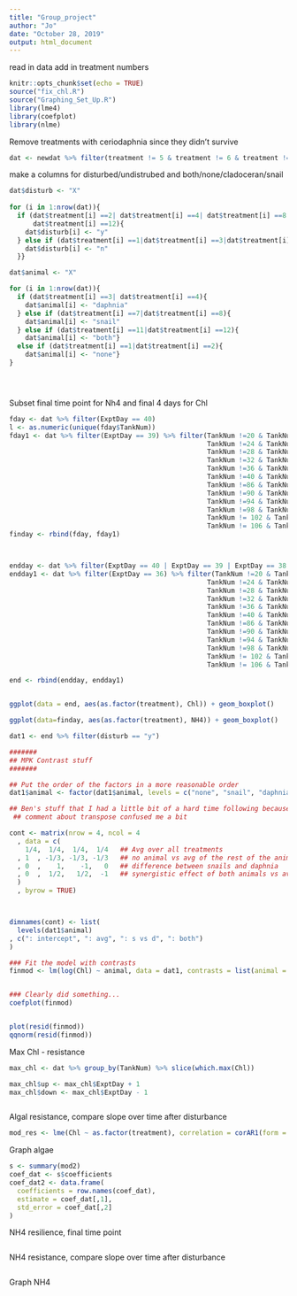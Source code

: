 ```yaml
---
title: "Group_project"
author: "Jo"
date: "October 28, 2019"
output: html_document
---
```


read in data add in treatment numbers
```r
knitr::opts_chunk$set(echo = TRUE)
source("fix_chl.R")
source("Graphing_Set_Up.R")
library(lme4)
library(coefplot)
library(nlme)
```


Remove treatments with ceriodaphnia since they didn't survive
```r
dat <- newdat %>% filter(treatment != 5 & treatment != 6 & treatment != 9 & treatment != 10 & treatment != 13 & treatment != 14 )


```

make a columns for disturbed/undistrubed and both/none/cladoceran/snail

```r

dat$disturb <- "X"
  
for (i in 1:nrow(dat)){
  if (dat$treatment[i] ==2| dat$treatment[i] ==4| dat$treatment[i] ==8|
      dat$treatment[i] ==12){
    dat$disturb[i] <- "y"
  } else if (dat$treatment[i] ==1|dat$treatment[i] ==3|dat$treatment[i] ==7|dat$treatment[i] ==11){
    dat$disturb[i] <- "n"
  }}

dat$animal <- "X"

for (i in 1:nrow(dat)){
  if (dat$treatment[i] ==3| dat$treatment[i] ==4){
    dat$animal[i] <- "daphnia"
  } else if (dat$treatment[i] ==7|dat$treatment[i] ==8){
    dat$animal[i] <- "snail"
  } else if (dat$treatment[i] ==11|dat$treatment[i] ==12){
    dat$animal[i] <- "both"}
  else if (dat$treatment[i] ==1|dat$treatment[i] ==2){
    dat$animal[i] <- "none"}
}





```




Subset final time point for Nh4 and final 4 days for Chl
```r
fday <- dat %>% filter(ExptDay == 40)
l <- as.numeric(unique(fday$TankNum))
fday1 <- dat %>% filter(ExptDay == 39) %>% filter(TankNum !=20 & TankNum !=21 & TankNum !=22 & TankNum != 23 &
                                                  TankNum !=24 & TankNum !=25 & TankNum !=26 & TankNum != 27 & 
                                                  TankNum !=28 & TankNum !=29 & TankNum !=30 & TankNum != 31 & 
                                                  TankNum !=32 & TankNum !=33 & TankNum !=34 & TankNum != 35 & 
                                                  TankNum !=36 & TankNum !=37 & TankNum !=38 & TankNum != 39 & 
                                                  TankNum !=40 & TankNum !=83 & TankNum !=84 & TankNum != 85 & 
                                                  TankNum !=86 & TankNum !=87 & TankNum !=88 & TankNum != 89 & 
                                                  TankNum !=90 & TankNum !=91 & TankNum !=92 & TankNum != 93 &
                                                  TankNum !=94 & TankNum !=95 & TankNum !=96 & TankNum != 97 & 
                                                  TankNum !=98 & TankNum !=99 & TankNum !=100& TankNum != 101 & 
                                                  TankNum != 102 & TankNum != 103 & TankNum != 104 & TankNum != 105 & 
                                                  TankNum != 106 & TankNum != 107) 
finday <- rbind(fday, fday1)



endday <- dat %>% filter(ExptDay == 40 | ExptDay == 39 | ExptDay == 38 | ExptDay == 37)
endday1 <- dat %>% filter(ExptDay == 36) %>% filter(TankNum !=20 & TankNum !=21 & TankNum !=22 & TankNum != 23 &
                                                  TankNum !=24 & TankNum !=25 & TankNum !=26 & TankNum != 27 & 
                                                  TankNum !=28 & TankNum !=29 & TankNum !=30 & TankNum != 31 & 
                                                  TankNum !=32 & TankNum !=33 & TankNum !=34 & TankNum != 35 & 
                                                  TankNum !=36 & TankNum !=37 & TankNum !=38 & TankNum != 39 & 
                                                  TankNum !=40 & TankNum !=83 & TankNum !=84 & TankNum != 85 & 
                                                  TankNum !=86 & TankNum !=87 & TankNum !=88 & TankNum != 89 & 
                                                  TankNum !=90 & TankNum !=91 & TankNum !=92 & TankNum != 93 &
                                                  TankNum !=94 & TankNum !=95 & TankNum !=96 & TankNum != 97 & 
                                                  TankNum !=98 & TankNum !=99 & TankNum !=100& TankNum != 101 & 
                                                  TankNum != 102 & TankNum != 103 & TankNum != 104 & TankNum != 105 & 
                                                  TankNum != 106 & TankNum != 107)

end <- rbind(endday, endday1)


ggplot(data = end, aes(as.factor(treatment), Chl)) + geom_boxplot()

ggplot(data=finday, aes(as.factor(treatment), NH4)) + geom_boxplot()
```


 
```r

dat1 <- end %>% filter(disturb == "y")

#######
## MPK Contrast stuff
#######

## Put the order of the factors in a more reasonable order
dat1$animal <- factor(dat1$animal, levels = c("none", "snail", "daphnia", "both"))

## Ben's stuff that I had a little bit of a hard time following because I am a bit unclear about which matrix he made and his
 ## comment about transpose confused me a bit

cont <- matrix(nrow = 4, ncol = 4
  , data = c(
    1/4,  1/4,  1/4,  1/4   ## Avg over all treatments
  , 1  , -1/3, -1/3, -1/3   ## no animal vs avg of the rest of the animals
  , 0  ,    1,    -1,   0   ## difference between snails and daphnia
  , 0  ,  1/2,   1/2,  -1   ## synergistic effect of both animals vs avg of daph and snails.  
  )
  , byrow = TRUE)



dimnames(cont) <- list(
  levels(dat1$animal)
, c(": intercept", ": avg", ": s vs d", ": both")
)

### Fit the model with contrasts
finmod <- lm(log(Chl) ~ animal, data = dat1, contrasts = list(animal = cont[,-1]))


### Clearly did something...
coefplot(finmod)


plot(resid(finmod))
qqnorm(resid(finmod))
```


Max Chl - resistance

```r
max_chl <- dat %>% group_by(TankNum) %>% slice(which.max(Chl))

max_chl$up <- max_chl$ExptDay + 1
max_chl$down <- max_chl$ExptDay - 1



```




Algal resistance, compare slope over time after disturbance
```r
mod_res <- lme(Chl ~ as.factor(treatment), correlation = corAR1(form = ~ExptDay), data = dat)

```

Graph algae
```r
s <- summary(mod2)
coef_dat <- s$coefficients
coef_dat2 <- data.frame(
  coefficients = row.names(coef_dat),
  estimate = coef_dat[,1],
  std_error = coef_dat[,2]
)
```

NH4 resilience, final time point
```r

```


NH4 resistance, compare slope over time after disturbance
```r

```

Graph NH4
```r

```

